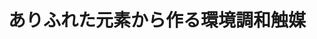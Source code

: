 ﻿---
title: "ありふれた元素から作る環境調和触媒"
category: "その他"
vol: 89
interviewee: "北野 政明"
url: "https://www.mces.titech.ac.jp/authors/kitano/"
tags: ["環境","合成","物質","無機触媒","金属"]
pdf: "89-2-kitano.pdf"
career: ""
preface: "北野政明先生の研究室では、貴金属をまったく使わない環境低負荷な高性能触媒の開発を究極の目標と して、無機触媒の研究を進めている。主な研究の対象はエレクトライド触媒と呼ばれ、アンモニアの合成 に利用が期待される物質群である。本稿ではエレクトライド触媒の歴史と性質、そしてエレクトライド触 媒の展望とともに北野研究室を紹介する。"
---
